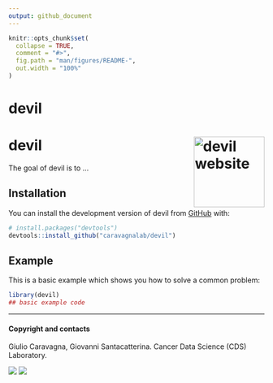 ```yaml
---
output: github_document
---
```


<!-- README.md is generated from README.Rmd. Please edit that file -->
<!-- Use devtools::build_readme() to update the files -->

```r
knitr::opts_chunk$set(
  collapse = TRUE,
  comment = "#>",
  fig.path = "man/figures/README-",
  out.width = "100%"
)
```

# devil

# devil <a href="caravagnalab.github.io/rdevil"><img src="man/figures/logo.png" align="right" height="139" alt="devil website" /></a>

<!-- badges: start -->
<!-- badges: end -->

The goal of devil is to ...

## Installation

You can install the development version of devil from [GitHub](https://github.com/) with:

``` r
# install.packages("devtools")
devtools::install_github("caravagnalab/devil")
```

## Example

This is a basic example which shows you how to solve a common problem:

```r
library(devil)
## basic example code
```

-----
  
#### Copyright and contacts
  
Giulio Caravagna, Giovanni Santacatterina. Cancer Data Science (CDS) Laboratory.

[![](https://img.shields.io/badge/CDS%20Lab%20Github-caravagnalab-seagreen.svg)](https://github.com/caravagnalab/)
[![](https://img.shields.io/badge/CDS%20Lab%20webpage-https://www.caravagnalab.org/-red.svg)](https://www.caravagnalab.org/)
